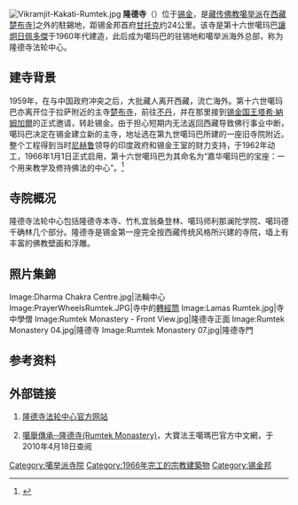 {{coord|27|19|55|N|88|36|07|E|display=title}}
[[File:Vikramjit-Kakati-Rumtek.jpg|thumb]]
'''隆德寺'''（{{bo|z=རུམ་ཐེག་དགོན་པ་|w=rum theg dgon pa}}）位于[[锡金|锡金]]，是[[藏传佛教|藏传佛教]][[噶举派|噶举派]]在[[西藏|西藏]][[楚布寺|楚布寺]]]之外的駐錫地，距锡金邦首府[[甘托克|甘托克]]约24公里。该寺是第十六世噶玛巴[[讓炯日佩多傑|讓炯日佩多傑]]于1960年代建造，此后成为噶玛巴的驻锡地和噶举派海外总部，称为隆德寺法轮中心。

== 建寺背景 ==
1959年，在与中国政府冲突之后，大批藏人离开西藏，流亡海外。第十六世噶玛巴亦离开位于拉萨附近的主寺[[楚布寺|楚布寺]]，前往[[不丹|不丹]]，并在那里接到[[锡金国王|锡金国王]][[塔希·納姆加爾|塔希·納姆加爾]]的正式邀请，转赴锡金。由于担心短期内无法返回西藏导致佛行事业中断，噶玛巴决定在锡金建立新的主寺，地址选在第九世噶玛巴所建的一座旧寺院附近。整个工程得到当时[[尼赫鲁|尼赫鲁]]领导的印度政府和锡金王室的财力支持，于1962年动工，1966年1月1日正式启用，第十六世噶玛巴为其命名为“嘉华噶玛巴的宝座：一个用来教学及修持佛法的中心”。<ref>{{cite journal 
| author= Tsultsem Gyatso Achary 
| title = ''A Short Biography of Four Tibetan Lamas and Their Activities in Sikkim''
| url = http://himalaya.socanth.cam.ac.uk/collections/journals/bot/pdf/bot_2005_02_03.pdf 
| journal = Bulletin of Tibetology
| volume = 41 | issue = 2
| year = 2005 | pages = 57-59}}</ref>

== 寺院概况 ==
隆德寺法轮中心包括隆德寺本寺、竹札宜翁桑登林、噶玛师利那澜陀学院、噶玛德千确林几个部分。隆德寺是锡金第一座完全按西藏传统风格所兴建的寺院，墙上有丰富的佛教壁画和浮雕。

==照片集錦==
<gallery>
Image:Dharma Chakra Centre.jpg|法輪中心
Image:PrayerWheelsRumtek.JPG|寺中的[[轉經筒|轉經筒]]
Image:Lamas Rumtek.jpg|寺中學僧
Image:Rumtek Monastery - Front View.jpg|隆德寺正面
Image:Rumtek Monastery 04.jpg|隆德寺
Image:Rumtek Monastery 07.jpg|隆德寺門
</gallery>

== 参考资料 ==
{{reflist}}

== 外部链接 ==
# {{en}}[http://www.rumtek.org/ 隆德寺法轮中心官方网站]
# [https://web.archive.org/web/20090417083947/http://www.kagyuoffice.org.tw/kagyu/main_seats/rumtek.htm 噶舉傳承─隆德寺(Rumtek Monastery)]，大寶法王噶瑪巴官方中文網，于2010年4月18日查阅

{{Religion-buil-stub}}

[[Category:噶举派寺院|Category:噶举派寺院]]
[[Category:1966年完工的宗教建築物|Category:1966年完工的宗教建築物]]
[[Category:锡金邦|Category:锡金邦]]